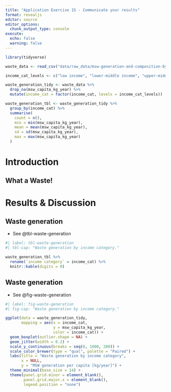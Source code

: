 ```yaml
---
title: "Application Exercise 15 - Communicate your results"
format: revealjs
editor: source
editor_options: 
  chunk_output_type: console
execute:
  echo: false
  warning: false
---
```


```r
library(tidyverse)
```


```r
waste_data <- read_csv("data/raw_data/msw-generation-and-composition-by-income.csv")
```

```r
income_cat_levels <- c("low income", "lower-middle income", "upper-middle income", "high income")

waste_generation_tidy <- waste_data %>% 
  drop_na(msw_capita_kg_year) %>% 
  mutate(income_cat = factor(income_cat, levels = income_cat_levels)) 

```

```r

waste_generation_tbl <- waste_generation_tidy %>% 
  group_by(income_cat) %>% 
  summarise(
    count = n(),
    min = min(msw_capita_kg_year),
    mean = mean(msw_capita_kg_year),
    sd = sd(msw_capita_kg_year),
    max = max(msw_capita_kg_year)
  )

```


# Introduction

## What a Waste!

# Results & Discussion

## Waste generation 

- See @tbl-waste-generation

```r
#| label: tbl-waste-generation
#| tbl-cap: "Waste generation by income category."

waste_generation_tbl %>% 
  rename(`income category` = income_cat) %>% 
  knitr::kable(digits = 0)

```

## Waste generation 

- See @fig-waste-generation

```r
#| label: fig-waste-generation
#| fig-cap: "Waste generation by income category."

ggplot(data = waste_generation_tidy,
       mapping = aes(x = income_cat, 
                     y = msw_capita_kg_year,
                     color = income_cat)) +
  geom_boxplot(outlier.shape = NA) +
  geom_jitter(width = 0.2) +
  scale_y_continuous(breaks = seq(0, 1600, 200)) +
  scale_color_brewer(type = "qual", palette = "Paired") +
  labs(title = "Waste generation by income category",
       x = NULL,
       y = "MSW generation per capita [kg/year]") +
  theme_minimal(base_size = 14) +
  theme(panel.grid.minor = element_blank(),
        panel.grid.major.x = element_blank(),
        legend.position = "none") 

```